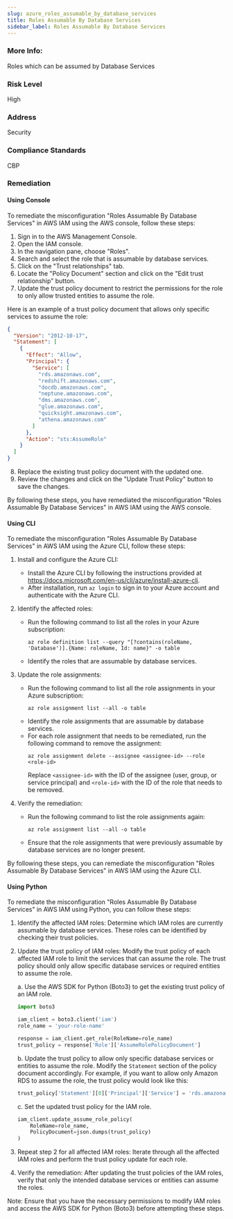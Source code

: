 ```yaml
---
slug: azure_roles_assumable_by_database_services
title: Roles Assumable By Database Services
sidebar_label: Roles Assumable By Database Services
---
```


### More Info:

Roles which can be assumed by Database Services

### Risk Level

High

### Address

Security

### Compliance Standards

CBP
### Remediation

#### Using Console

To remediate the misconfiguration "Roles Assumable By Database Services" in AWS IAM using the AWS console, follow these steps:

1. Sign in to the AWS Management Console.
2. Open the IAM console.
3. In the navigation pane, choose "Roles".
4. Search and select the role that is assumable by database services.
5. Click on the "Trust relationships" tab.
6. Locate the "Policy Document" section and click on the "Edit trust relationship" button.
7. Update the trust policy document to restrict the permissions for the role to only allow trusted entities to assume the role.

Here is an example of a trust policy document that allows only specific services to assume the role:

```json
{
  "Version": "2012-10-17",
  "Statement": [
    {
      "Effect": "Allow",
      "Principal": {
        "Service": [
          "rds.amazonaws.com",
          "redshift.amazonaws.com",
          "docdb.amazonaws.com",
          "neptune.amazonaws.com",
          "dms.amazonaws.com",
          "glue.amazonaws.com",
          "quicksight.amazonaws.com",
          "athena.amazonaws.com"
        ]
      },
      "Action": "sts:AssumeRole"
    }
  ]
}
```

8. Replace the existing trust policy document with the updated one.
9. Review the changes and click on the "Update Trust Policy" button to save the changes.

By following these steps, you have remediated the misconfiguration "Roles Assumable By Database Services" in AWS IAM using the AWS console.

#### Using CLI

To remediate the misconfiguration "Roles Assumable By Database Services" in AWS IAM using the Azure CLI, follow these steps:

1. Install and configure the Azure CLI: 
   - Install the Azure CLI by following the instructions provided at https://docs.microsoft.com/en-us/cli/azure/install-azure-cli.
   - After installation, run `az login` to sign in to your Azure account and authenticate with the Azure CLI.

2. Identify the affected roles:
   - Run the following command to list all the roles in your Azure subscription:
     ```
     az role definition list --query "[?contains(roleName, 'Database')].{Name: roleName, Id: name}" -o table
     ```
   - Identify the roles that are assumable by database services.

3. Update the role assignments:
   - Run the following command to list all the role assignments in your Azure subscription:
     ```
     az role assignment list --all -o table
     ```
   - Identify the role assignments that are assumable by database services.
   - For each role assignment that needs to be remediated, run the following command to remove the assignment:
     ```
     az role assignment delete --assignee <assignee-id> --role <role-id>
     ```
     Replace `<assignee-id>` with the ID of the assignee (user, group, or service principal) and `<role-id>` with the ID of the role that needs to be removed.

4. Verify the remediation:
   - Run the following command to list the role assignments again:
     ```
     az role assignment list --all -o table
     ```
   - Ensure that the role assignments that were previously assumable by database services are no longer present.

By following these steps, you can remediate the misconfiguration "Roles Assumable By Database Services" in AWS IAM using the Azure CLI.

#### Using Python

To remediate the misconfiguration "Roles Assumable By Database Services" in AWS IAM using Python, you can follow these steps:

1. Identify the affected IAM roles: Determine which IAM roles are currently assumable by database services. These roles can be identified by checking their trust policies.

2. Update the trust policy of IAM roles: Modify the trust policy of each affected IAM role to limit the services that can assume the role. The trust policy should only allow specific database services or required entities to assume the role.

   a. Use the AWS SDK for Python (Boto3) to get the existing trust policy of an IAM role.
   
   ```python
   import boto3

   iam_client = boto3.client('iam')
   role_name = 'your-role-name'

   response = iam_client.get_role(RoleName=role_name)
   trust_policy = response['Role']['AssumeRolePolicyDocument']
   ```
   
   b. Update the trust policy to allow only specific database services or entities to assume the role. Modify the `Statement` section of the policy document accordingly. For example, if you want to allow only Amazon RDS to assume the role, the trust policy would look like this:
   
   ```python
   trust_policy['Statement'][0]['Principal']['Service'] = 'rds.amazonaws.com'
   ```
   
   c. Set the updated trust policy for the IAM role.
   
   ```python
   iam_client.update_assume_role_policy(
       RoleName=role_name,
       PolicyDocument=json.dumps(trust_policy)
   )
   ```

3. Repeat step 2 for all affected IAM roles: Iterate through all the affected IAM roles and perform the trust policy update for each role.

4. Verify the remediation: After updating the trust policies of the IAM roles, verify that only the intended database services or entities can assume the roles.

Note: Ensure that you have the necessary permissions to modify IAM roles and access the AWS SDK for Python (Boto3) before attempting these steps.



